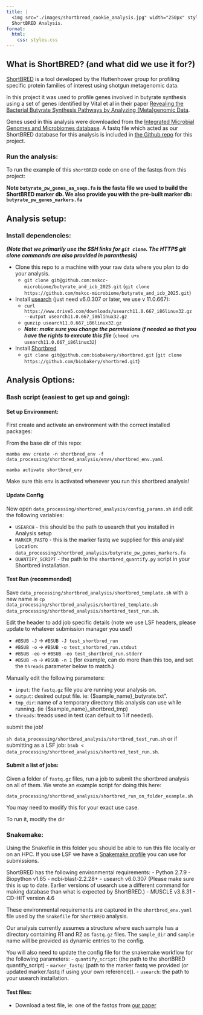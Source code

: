 ```yaml
--- 
title: |
  <img src="./images/shortbread_cookie_analysis.jpg" width="250px" style="margin-left:5%; margin-right:5%"/>
  ShortBRED Analysis.
format:
  html:
    css: styles.css
---
```




## What is ShortBRED? (and what did we use it for?)

[ShortBRED](https://huttenhower.sph.harvard.edu/shortbred/) is a tool developed by the Huttenhower group for profiling specific protein families of interest using shotgun metagenomic data.  

In this project it was used to profile genes involved in butyrate synthesis using a set of genes identified by Vital et al in their paper [Revealing the Bacterial Butyrate Synthesis Pathways by Analyzing (Meta)genomic Data](https://journals.asm.org/doi/10.1128/mbio.00889-14).  

Genes used in this analysis were downloaded from the [Integrated Microbial Genomes and Microbiomes database](https://img.jgi.doe.gov/).  A fastq file which acted as our ShortBRED database for this analysis is included in [the Github repo](https://github.com/mskcc-microbiome/butyrate_and_icb_2025/tree/main/data_processing/shortbred_analysis) for this project. 


### Run the analysis:

To run the example of this `shortBRED` code on one of the fastqs from this project:

**Note `butyrate_pw_genes_aa_seqs.fa` is the fasta file we used to build the ShortBRED marker db. We also provide you with the pre-built marker db: `butyrate_pw_genes_markers.fa`**

## Analysis setup:

### Install dependencies:
***(Note that we primarily use the SSH links for `git clone`.  The HTTPS git clone commands are also provided in paranthesis)***

- Clone this repo to a machine with your raw data where you plan to do your analysis. 
    - `git clone git@github.com:mskcc-microbiome/butyrate_and_icb_2025.git` (`git clone https://github.com/mskcc-microbiome/butyrate_and_icb_2025.git`)
- Install [usearch](https://www.drive5.com/usearch/download.html) (just need v6.0.307 or later, we use v 11.0.667):
    - `curl https://www.drive5.com/downloads/usearch11.0.667_i86linux32.gz --output usearch11.0.667_i86linux32.gz`
    - `gunzip usearch11.0.667_i86linux32.gz`
    - ***Note: make sure you change the permissions if needed so that you have the rights to execute this file*** (`chmod u+x usearch11.0.667_i86linux32`)
- Install [Shortbred](https://huttenhower.sph.harvard.edu/shortbred/)
    - `git clone git@github.com:biobakery/shortbred.git` (`git clone https://github.com/biobakery/shortbred.git`)


## Analysis Options:

### Bash script (easiest to get up and going):

#### Set up Environment:

First create and activate an environment with the correct installed packages:

From the base dir of this repo:

```
mamba env create -n shortbred_env -f data_processing/shortbred_analysis/envs/shortbred_env.yaml 
```
```
mamba activate shortbred_env
```
Make sure this env is activated whenever you run this shortbred analysis! 

#### Update Config

Now open `data_processing/shortbred_analysis/config_params.sh` and edit the following variables:

- `USEARCH` - this should be the path to usearch that you installed in Analysis setup
- `MARKER_FASTQ` - this is the marker fastq we supplied for this analysis!  Location: `data_processing/shortbred_analysis/butyrate_pw_genes_markers.fa`
- `QUANTIFY_SCRIPT` -  the path to the `shortbred_quantify.py` script in your Shortbred installation. 

#### Test Run (recommended)

Save `data_processing/shortbred_analysis/shortbred_template.sh` with a new name ie `cp data_processing/shortbred_analysis/shortbred_template.sh data_processing/shortbred_analysis/shortbred_test_run.sh`.

Edit the header to add job specific details (note we use LSF headers, please update to whatever submission manager you use!)

- `#BSUB -J` -> `#BSUB -J test_shortbred_run`
- `#BSUB -o` -> `#BSUB -o test_shortbred_run.stdout`
- `#BSUB -eo` -> `#BSUB -eo test_shortbred_run.stderr`
- `#BSUB -n` -> `#BSUB -n 1` (for example, can do more than this too, and set the `threads` parameter below to match.)

Manually edit the following parameters:

- `input`: the `fastq.gz` file you are running your analysis on. 
- `output`: desired output file.  ie: {$sample_name}_butyrate.txt".
- `tmp_dir`: name of a temporary directory this analysis can use while running. (ie {$sample_name}_shortbred_tmp)
- `threads`: treads used in test (can default to 1 if needed).

submit the job!

`sh data_processing/shortbred_analysis/shortbred_test_run.sh` or if submitting as a LSF job: `bsub < data_processing/shortbred_analysis/shortbred_test_run.sh`.

#### Submit a list of jobs:

Given a folder of `fastq.gz` files, run a job to submit the shortbred analysis on all of them.  We wrote an example script for doing this here:

`data_processing/shortbred_analysis/shortbred_run_on_folder_example.sh`

You may need to modify this for your exact use case. 

To run it, modify the dir



### Snakemake:

Using the Snakefile in this folder you should be able to run this file locally or on an HPC. If you use LSF we have a [Snakemake profile](https://github.com/vdblab/vdblab-profile) you can use for submissions. 

ShortBRED has the following environmental requirements:
- Python 2.7.9
- Biopython v1.65
- ncbi-blast-2.2.28+
- usearch v6.0.307 (Please make sure this is up to date. Earlier versions of usearch use a different command for making database than what is expected by ShortBRED.)
- MUSCLE v3.8.31
- CD-HIT version 4.6

These environmental requirements are captured in the `shortbred_env.yaml` file used by the `Snakefile` for `ShortBRED` analysis. 

Our analysis currently assumes a structure where each sample has a directory containing R1 and R2 as `fastq.gz` files.  The `sample_dir` and `sample` name will be provided as dynamic entries to the config.

You will also need to update the config file for the snakemake workflow for the following parameters:
- `quantify_script`: (the path to the shortBRED quantify_script)
- `marker_fastq`: (path to the marker fastq we provided (or updated marker.fastq if using your own reference)).
- `usearch`: the path to your usearch installation. 

#### Test files:

- Download a test file, ie: one of the fastqs from [our paper](https://www.ncbi.nlm.nih.gov/bioproject/?term=PRJNA1190411)


